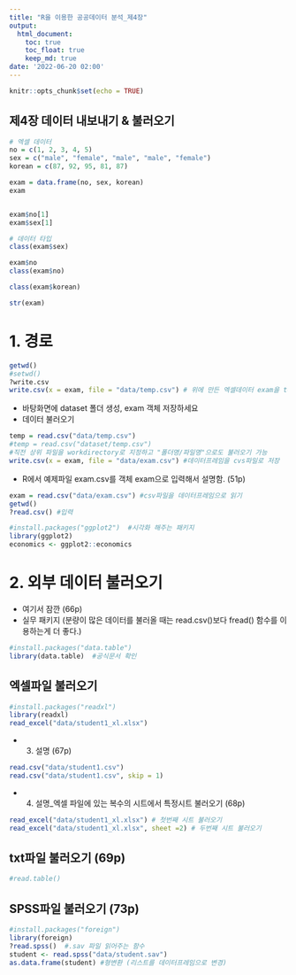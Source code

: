 ```yaml
---
title: "R을 이용한 공공데이터 분석_제4장"
output:
  html_document:
    toc: true
    toc_float: true
    keep_md: true
date: '2022-06-20 02:00'
---
```


```r
knitr::opts_chunk$set(echo = TRUE)
```

제4장 데이터 내보내기 & 불러오기
-
```r
# 엑셀 데이터
no = c(1, 2, 3, 4, 5)
sex = c("male", "female", "male", "male", "female")
korean = c(87, 92, 95, 81, 87)

exam = data.frame(no, sex, korean)
exam


exam$no[1]
exam$sex[1]

# 데이터 타입
class(exam$sex)

exam$no
class(exam$no)

class(exam$korean)

str(exam)
```
# 1. 경로
```r
getwd()
#setwd()
?write.csv
write.csv(x = exam, file = "data/temp.csv") # 위에 만든 엑셀데이터 exam을 temp.csv를 만들어 적어라
```
- 바탕화면에 dataset 폴더 생성, exam 객체 저장하세요
- 데이터 불러오기
```r
temp = read.csv("data/temp.csv")
#temp = read.csv("dataset/temp.csv") 
#직전 상위 파일을 workdirectory로 지정하고 "폴더명/파일명"으로도 불러오기 가능
write.csv(x = exam, file = "data/exam.csv") #데이터프레임을 cvs파일로 저장
```
- R에서 예제파일 exam.csv를 객체 exam으로 입력해서 설명함. (51p)
```r
exam = read.csv("data/exam.csv") #csv파일을 데이터프레임으로 읽기
getwd()
?read.csv() #입력
```

```r
#install.packages("ggplot2")  #시각화 해주는 패키지
library(ggplot2)
economics <- ggplot2::economics
```

# 2. 외부 데이터 불러오기

- 여기서 잠깐 (66p)
- 실무 패키지 (분량이 많은 데이터를 불러올 때는 read.csv()보다 fread() 함수를 이용하는게 더 좋다.)
```r
#install.packages("data.table")
library(data.table)  #공식문서 확인
```

## 엑셀파일 불러오기

```r
#install.packages("readxl")
library(readxl)
read_excel("data/student1_xl.xlsx")
```

- (3) 설명 (67p)
```r
read.csv("data/student1.csv")
read.csv("data/student1.csv", skip = 1)
```

- (4) 설명_엑셀 파일에 있는 복수의 시트에서 특정시트 불러오기 (68p)
```r
read_excel("data/student1_xl.xlsx") # 첫번째 시트 불러오기
read_excel("data/student1_xl.xlsx", sheet =2) # 두번째 시트 불러오기
```
## txt파일 불러오기 (69p)

```r
#read.table()
```

## SPSS파일 불러오기 (73p)
```r
#install.packages("foreign")
library(foreign)
?read.spss()  #.sav 파일 읽어주는 함수
student <- read.spss("data/student.sav")
as.data.frame(student) #형변환 (리스트를 데이터프레임으로 변경)
```